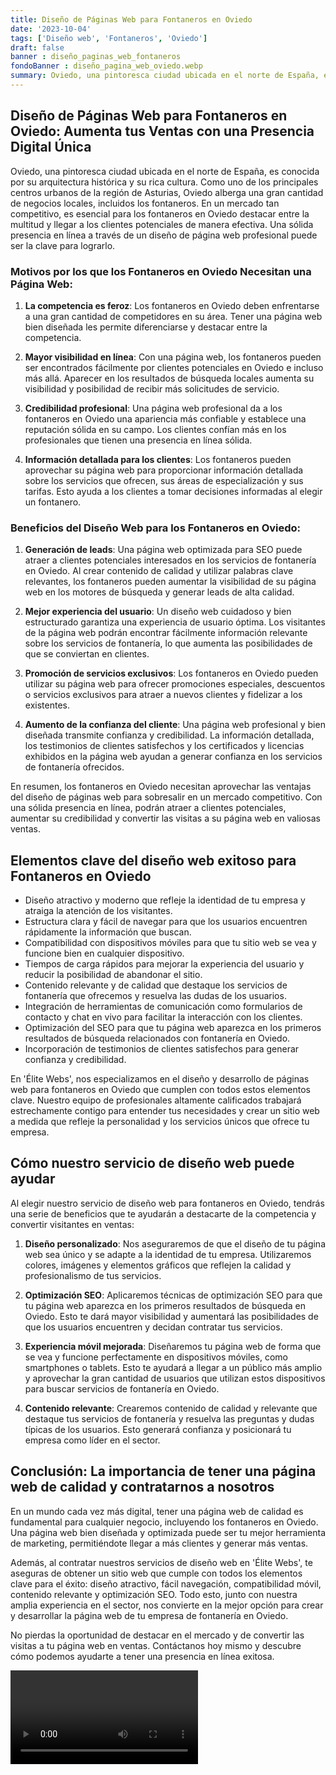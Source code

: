 ```yaml
---
title: Diseño de Páginas Web para Fontaneros en Oviedo
date: '2023-10-04'
tags: ['Diseño web', 'Fontaneros', 'Oviedo']
draft: false
banner : diseño_paginas_web_fontaneros
fondoBanner : diseño_pagina_web_oviedo.webp
summary: Oviedo, una pintoresca ciudad ubicada en el norte de España, es conocida por su arquitectura histórica y su rica cultura. Como uno de los principales centros urbanos de la región de Asturias, Oviedo alberga una gran cantidad de negocios locales, incluidos los fontaneros. En un mercado tan competitivo, es esencial para los fontaneros en Oviedo destacar entre la multitud y llegar a los clientes potenciales de manera efectiva. Una sólida presencia en línea a través de un diseño de página web profesional puede ser la clave para lograrlo.
---
```


## Diseño de Páginas Web para Fontaneros en Oviedo: Aumenta tus Ventas con una Presencia Digital Única

Oviedo, una pintoresca ciudad ubicada en el norte de España, es conocida por su arquitectura histórica y su rica cultura. Como uno de los principales centros urbanos de la región de Asturias, Oviedo alberga una gran cantidad de negocios locales, incluidos los fontaneros. En un mercado tan competitivo, es esencial para los fontaneros en Oviedo destacar entre la multitud y llegar a los clientes potenciales de manera efectiva. Una sólida presencia en línea a través de un diseño de página web profesional puede ser la clave para lograrlo.

### Motivos por los que los Fontaneros en Oviedo Necesitan una Página Web:

1. **La competencia es feroz**: Los fontaneros en Oviedo deben enfrentarse a una gran cantidad de competidores en su área. Tener una página web bien diseñada les permite diferenciarse y destacar entre la competencia.

2. **Mayor visibilidad en línea**: Con una página web, los fontaneros pueden ser encontrados fácilmente por clientes potenciales en Oviedo e incluso más allá. Aparecer en los resultados de búsqueda locales aumenta su visibilidad y posibilidad de recibir más solicitudes de servicio.

3. **Credibilidad profesional**: Una página web profesional da a los fontaneros en Oviedo una apariencia más confiable y establece una reputación sólida en su campo. Los clientes confían más en los profesionales que tienen una presencia en línea sólida.

4. **Información detallada para los clientes**: Los fontaneros pueden aprovechar su página web para proporcionar información detallada sobre los servicios que ofrecen, sus áreas de especialización y sus tarifas. Esto ayuda a los clientes a tomar decisiones informadas al elegir un fontanero.

### Beneficios del Diseño Web para los Fontaneros en Oviedo:

1. **Generación de leads**: Una página web optimizada para SEO puede atraer a clientes potenciales interesados en los servicios de fontanería en Oviedo. Al crear contenido de calidad y utilizar palabras clave relevantes, los fontaneros pueden aumentar la visibilidad de su página web en los motores de búsqueda y generar leads de alta calidad.

2. **Mejor experiencia del usuario**: Un diseño web cuidadoso y bien estructurado garantiza una experiencia de usuario óptima. Los visitantes de la página web podrán encontrar fácilmente información relevante sobre los servicios de fontanería, lo que aumenta las posibilidades de que se conviertan en clientes.

3. **Promoción de servicios exclusivos**: Los fontaneros en Oviedo pueden utilizar su página web para ofrecer promociones especiales, descuentos o servicios exclusivos para atraer a nuevos clientes y fidelizar a los existentes.

4. **Aumento de la confianza del cliente**: Una página web profesional y bien diseñada transmite confianza y credibilidad. La información detallada, los testimonios de clientes satisfechos y los certificados y licencias exhibidos en la página web ayudan a generar confianza en los servicios de fontanería ofrecidos.

En resumen, los fontaneros en Oviedo necesitan aprovechar las ventajas del diseño de páginas web para sobresalir en un mercado competitivo. Con una sólida presencia en línea, podrán atraer a clientes potenciales, aumentar su credibilidad y convertir las visitas a su página web en valiosas ventas.

<GifSeo />

<Cta />

## Elementos clave del diseño web exitoso para Fontaneros en Oviedo

- Diseño atractivo y moderno que refleje la identidad de tu empresa y atraiga la atención de los visitantes.
- Estructura clara y fácil de navegar para que los usuarios encuentren rápidamente la información que buscan.
- Compatibilidad con dispositivos móviles para que tu sitio web se vea y funcione bien en cualquier dispositivo.
- Tiempos de carga rápidos para mejorar la experiencia del usuario y reducir la posibilidad de abandonar el sitio.
- Contenido relevante y de calidad que destaque los servicios de fontanería que ofrecemos y resuelva las dudas de los usuarios.
- Integración de herramientas de comunicación como formularios de contacto y chat en vivo para facilitar la interacción con los clientes.
- Optimización del SEO para que tu página web aparezca en los primeros resultados de búsqueda relacionados con fontanería en Oviedo.
- Incorporación de testimonios de clientes satisfechos para generar confianza y credibilidad.

En 'Élite Webs', nos especializamos en el diseño y desarrollo de páginas web para fontaneros en Oviedo que cumplen con todos estos elementos clave. Nuestro equipo de profesionales altamente calificados trabajará estrechamente contigo para entender tus necesidades y crear un sitio web a medida que refleje la personalidad y los servicios únicos que ofrece tu empresa.

## Cómo nuestro servicio de diseño web puede ayudar

Al elegir nuestro servicio de diseño web para fontaneros en Oviedo, tendrás una serie de beneficios que te ayudarán a destacarte de la competencia y convertir visitantes en ventas:

1. **Diseño personalizado**: Nos aseguraremos de que el diseño de tu página web sea único y se adapte a la identidad de tu empresa. Utilizaremos colores, imágenes y elementos gráficos que reflejen la calidad y profesionalismo de tus servicios.

2. **Optimización SEO**: Aplicaremos técnicas de optimización SEO para que tu página web aparezca en los primeros resultados de búsqueda en Oviedo. Esto te dará mayor visibilidad y aumentará las posibilidades de que los usuarios encuentren y decidan contratar tus servicios.

3. **Experiencia móvil mejorada**: Diseñaremos tu página web de forma que se vea y funcione perfectamente en dispositivos móviles, como smartphones o tablets. Esto te ayudará a llegar a un público más amplio y aprovechar la gran cantidad de usuarios que utilizan estos dispositivos para buscar servicios de fontanería en Oviedo.

4. **Contenido relevante**: Crearemos contenido de calidad y relevante que destaque tus servicios de fontanería y resuelva las preguntas y dudas típicas de los usuarios. Esto generará confianza y posicionará tu empresa como líder en el sector.

## Conclusión: La importancia de tener una página web de calidad y contratarnos a nosotros

En un mundo cada vez más digital, tener una página web de calidad es fundamental para cualquier negocio, incluyendo los fontaneros en Oviedo. Una página web bien diseñada y optimizada puede ser tu mejor herramienta de marketing, permitiéndote llegar a más clientes y generar más ventas.

Además, al contratar nuestros servicios de diseño web en 'Élite Webs', te aseguras de obtener un sitio web que cumple con todos los elementos clave para el éxito: diseño atractivo, fácil navegación, compatibilidad móvil, contenido relevante y optimización SEO. Todo esto, junto con nuestra amplia experiencia en el sector, nos convierte en la mejor opción para crear y desarrollar la página web de tu empresa de fontanería en Oviedo.

No pierdas la oportunidad de destacar en el mercado y de convertir las visitas a tu página web en ventas. Contáctanos hoy mismo y descubre cómo podemos ayudarte a tener una presencia en línea exitosa.

<Video />

<CtaBot job='Fontaneros' city='Oviedo'/>

<Gmaps query='Oviedo+españa+maps' />